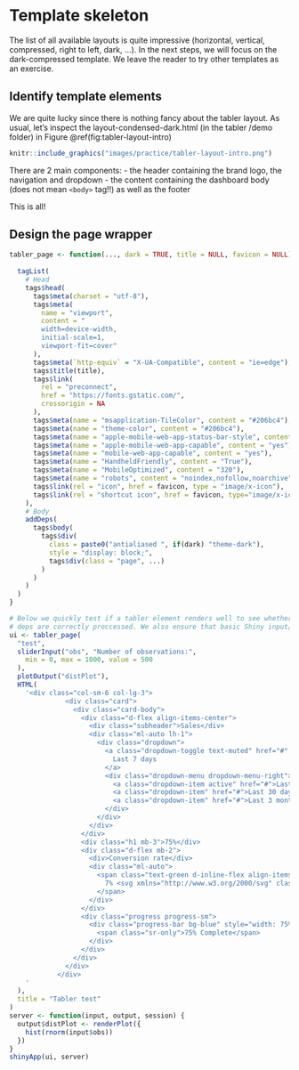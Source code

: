 # Template skeleton {#custom-templates-skeleton}
The list of all available layouts is quite impressive (horizontal, vertical, compressed, right to left, dark, ...). In the next steps, we will focus on the dark-compressed template. We leave the reader to try other templates as an exercise.

## Identify template elements
We are quite lucky since there is nothing fancy about the tabler layout. As usual, let's inspect the layout-condensed-dark.html (in the tabler /demo folder) in Figure \@ref(fig:tabler-layout-intro)

```r
knitr::include_graphics("images/practice/tabler-layout-intro.png")
```

There are 2 main components:
- the header containing the brand logo, the navigation and dropdown
- the content containing the dashboard body (does not mean `<body>` tag!!) as well as the footer

This is all!


## Design the page wrapper

```r
tabler_page <- function(..., dark = TRUE, title = NULL, favicon = NULL){
  
  tagList(
    # Head
    tags$head(
      tags$meta(charset = "utf-8"),
      tags$meta(
        name = "viewport", 
        content = "
        width=device-width, 
        initial-scale=1, 
        viewport-fit=cover"
      ),
      tags$meta(`http-equiv` = "X-UA-Compatible", content = "ie=edge"),
      tags$title(title),
      tags$link(
        rel = "preconnect", 
        href = "https://fonts.gstatic.com/", 
        crossorigin = NA
      ),
      tags$meta(name = "msapplication-TileColor", content = "#206bc4"),
      tags$meta(name = "theme-color", content = "#206bc4"),
      tags$meta(name = "apple-mobile-web-app-status-bar-style", content = "black-translucent"),
      tags$meta(name = "apple-mobile-web-app-capable", content = "yes"),
      tags$meta(name = "mobile-web-app-capable", content = "yes"),
      tags$meta(name = "HandheldFriendly", content = "True"),
      tags$meta(name = "MobileOptimized", content = "320"),
      tags$meta(name = "robots", content = "noindex,nofollow,noarchive"),
      tags$link(rel = "icon", href = favicon, type = "image/x-icon"),
      tags$link(rel = "shortcut icon", href = favicon, type="image/x-icon")
    ),
    # Body
    addDeps(
      tags$body(
        tags$div(
          class = paste0("antialiased ", if(dark) "theme-dark"),
          style = "display: block;",
          tags$div(class = "page", ...)
        )
      )
    )
  )
}

# Below we quickly test if a tabler element renders well to see whether
# deps are correctly proccessed. We also ensure that basic Shiny input/output system works as expected
ui <- tabler_page(
  "test", 
  sliderInput("obs", "Number of observations:",
    min = 0, max = 1000, value = 500
  ),
  plotOutput("distPlot"),
  HTML(
    '<div class="col-sm-6 col-lg-3">
              <div class="card">
                <div class="card-body">
                  <div class="d-flex align-items-center">
                    <div class="subheader">Sales</div>
                    <div class="ml-auto lh-1">
                      <div class="dropdown">
                        <a class="dropdown-toggle text-muted" href="#" data-toggle="dropdown" aria-haspopup="true" aria-expanded="false">
                          Last 7 days
                        </a>
                        <div class="dropdown-menu dropdown-menu-right">
                          <a class="dropdown-item active" href="#">Last 7 days</a>
                          <a class="dropdown-item" href="#">Last 30 days</a>
                          <a class="dropdown-item" href="#">Last 3 months</a>
                        </div>
                      </div>
                    </div>
                  </div>
                  <div class="h1 mb-3">75%</div>
                  <div class="d-flex mb-2">
                    <div>Conversion rate</div>
                    <div class="ml-auto">
                      <span class="text-green d-inline-flex align-items-center lh-1">
                        7% <svg xmlns="http://www.w3.org/2000/svg" class="icon ml-1" width="24" height="24" viewBox="0 0 24 24" stroke-width="2" stroke="currentColor" fill="none" stroke-linecap="round" stroke-linejoin="round"><path stroke="none" d="M0 0h24v24H0z"></path><polyline points="3 17 9 11 13 15 21 7"></polyline><polyline points="14 7 21 7 21 14"></polyline></svg>
                      </span>
                    </div>
                  </div>
                  <div class="progress progress-sm">
                    <div class="progress-bar bg-blue" style="width: 75%" role="progressbar" aria-valuenow="75" aria-valuemin="0" aria-valuemax="100">
                      <span class="sr-only">75% Complete</span>
                    </div>
                  </div>
                </div>
              </div>
            </div>
    '
  ),
  title = "Tabler test"
)
server <- function(input, output, session) {
  output$distPlot <- renderPlot({
    hist(rnorm(input$obs))
  })
}
shinyApp(ui, server)
```